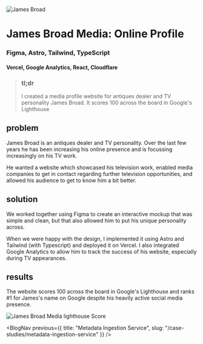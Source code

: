 
<Image
  src={cover}
  alt="James Broad"
  className="object-cover object-left aspect-video"
  priority
/>

# James Broad Media: Online Profile
### Figma, Astro, Tailwind, TypeScript
#### Vercel, Google Analytics, React, Cloudflare

>### tl;dr
>I created a media profile website for antiques dealer and TV personality James Broad. It scores 100 across the board in Google's Lighthouse

## problem
James Broad is an antiques dealer and TV personality. Over the last few years he has been increasing his online presence and is focussing increasingly on his TV work.

He wanted a website which showcased his television work, enabled media companies to get in contact regarding further television opportunities, and allowed his audience to get to know him a bit better.

## solution
We worked together using Figma to create an interactive mockup that was simple and clean, but that also allowed him to put his unique personality across.

When we were happy with the design, I implemented it using Astro and Tailwind (with Typescript) and deployed it on Vercel. I also integrated Google Analytics to allow him to track the success of his website, especially during TV appearances.

## results
The website scores 100 across the board in Google's Lighthouse and ranks #1 for James's name on Google despite his heavily active social media presence.

<Image
  src={lighthouse}
  alt="James Broad Media lighthouse Score"
  className="mx-auto w-[300px]"
  priority
/>

<ContactBanner />

<BlogNav 
  previous={{ title: "Metadata Ingestion Service", slug: "/case-studies/metadata-ingestion-service" }} 
/>
